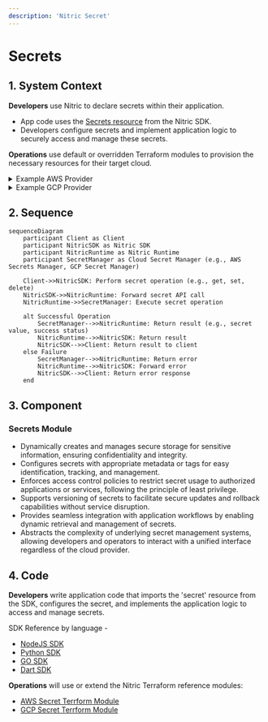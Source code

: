```yaml
---
description: 'Nitric Secret'
---
```


# Secrets

## 1. System Context

**Developers** use Nitric to declare secrets within their application.

- App code uses the [Secrets resource](/secrets) from the Nitric SDK.
- Developers configure secrets and implement application logic to securely access and manage these secrets.

**Operations** use default or overridden Terraform modules to provision the necessary resources for their target cloud.

<details>
  <summary>Example AWS Provider</summary>

- **AWS Secrets Manager** stores and manages secrets.
- **AWS IAM** provides roles/policies for secure access to secrets.

```mermaid
flowchart TD
    Developer["Developer"]
    Operations["Operations"]
    App["nitric up"]
    Secrets["AWS Secrets Manager"]
    Lambda["AWS Lambda Functions"]
    IAM["AWS IAM"]

    Developer -->|Code| App
    Operations -->|Terraform| App
    App -->|Create Secret| Secrets
    Lambda -->|Access Secret| Secrets
    App -->|Provide Access| IAM
    IAM -->Secrets

classDef default line-height:1;
classDef edgeLabel line-height:2;
```

</details>
<details>
  <summary>Example GCP Provider</summary>

- **Google Secret Manager** stores and manages secrets.
- **Google IAM** provides roles/policies for secure access to secrets.

```mermaid
flowchart TD
    Developer["Developer"]
    Operations["Operations"]
    App["nitric up"]
    Secrets["Google Secret Manager"]
    CloudFunctions["Google Cloud Functions"]
    IAM["Google IAM"]

    Developer -->|Code| App
    Operations -->|Terraform| App
    App -->|Create Secret| Secrets
    CloudFunctions -->|Access Secret| Secrets
    App -->|Provide Access| IAM
    IAM -->Secrets

classDef default line-height:1;
classDef edgeLabel line-height:2;
```

</details>

## 2. Sequence

```mermaid
sequenceDiagram
    participant Client as Client
    participant NitricSDK as Nitric SDK
    participant NitricRuntime as Nitric Runtime
    participant SecretManager as Cloud Secret Manager (e.g., AWS Secrets Manager, GCP Secret Manager)

    Client->>NitricSDK: Perform secret operation (e.g., get, set, delete)
    NitricSDK->>NitricRuntime: Forward secret API call
    NitricRuntime->>SecretManager: Execute secret operation

    alt Successful Operation
        SecretManager-->>NitricRuntime: Return result (e.g., secret value, success status)
        NitricRuntime-->>NitricSDK: Return result
        NitricSDK-->>Client: Return result to client
    else Failure
        SecretManager-->>NitricRuntime: Return error
        NitricRuntime-->>NitricSDK: Forward error
        NitricSDK-->>Client: Return error response
    end
```

## 3. Component

### Secrets Module

- Dynamically creates and manages secure storage for sensitive information, ensuring confidentiality and integrity.
- Configures secrets with appropriate metadata or tags for easy identification, tracking, and management.
- Enforces access control policies to restrict secret usage to authorized applications or services, following the principle of least privilege.
- Supports versioning of secrets to facilitate secure updates and rollback capabilities without service disruption.
- Provides seamless integration with application workflows by enabling dynamic retrieval and management of secrets.
- Abstracts the complexity of underlying secret management systems, allowing developers and operators to interact with a unified interface regardless of the cloud provider.

## 4. Code

**Developers** write application code that imports the 'secret' resource from the SDK, configures the secret, and implements the application logic to access and manage secrets.

SDK Reference by language -

- [NodeJS SDK](/reference/nodejs/secrets/secret)
- [Python SDK](/reference/python/secrets/secret)
- [GO SDK](/reference/go/secrets/secret)
- [Dart SDK](/reference/dart/secrets/secret)

**Operations** will use or extend the Nitric Terraform reference modules:

- [AWS Secret Terrform Module](https://github.com/nitrictech/nitric/blob/main/cloud/aws/deploytf/.nitric/modules/secret/main.tf)
- [GCP Secret Terrform Module](https://github.com/nitrictech/nitric/blob/main/cloud/gcp/deploytf/.nitric/modules/secret/main.tf)
